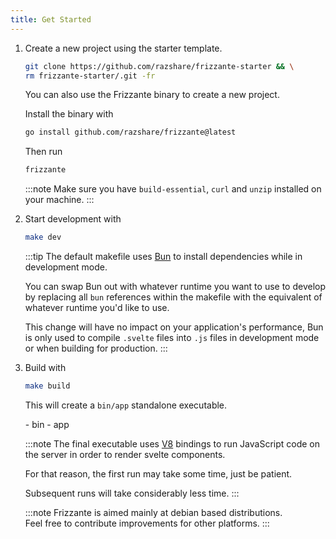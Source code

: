 ```yaml
---
title: Get Started
---
```



1. Create a new project using the starter template.
    ```sh
    git clone https://github.com/razshare/frizzante-starter && \
    rm frizzante-starter/.git -fr
    ```

    <Card title='Binary' icon='linux'>
    You can also use the Frizzante binary to create a new project.

    Install the binary with
    ```sh
    go install github.com/razshare/frizzante@latest
    ```

    Then run

    ```sh
    frizzante
    ```
    </Card>

    :::note
    Make sure you have `build-essential`, `curl` and `unzip` installed on your machine.
    :::


2. Start development with

    ```sh
    make dev
    ```

    :::tip
    The default makefile uses [Bun](https://bun.sh/) to install 
    dependencies while in development mode.

    You can swap Bun out with whatever runtime you want to use to develop 
    by replacing all `bun` references within the makefile with 
    the equivalent of whatever runtime you'd like to use.

    This change will have no impact on your application's performance, 
    Bun is only used to compile `.svelte` files into `.js` files 
    in development mode or when building for production.
    :::

3. Build with

    ```sh
    make build
    ```

    This will create a `bin/app` standalone executable.

    <FileTree>
        - bin
            - app
    </FileTree>

    :::note
    The final executable uses [V8](https://v8.dev/) bindings to run 
    JavaScript code on the server in order to render svelte components.

    For that reason, the first run may take some time, just be patient.

    Subsequent runs will take considerably less time.
    :::

    :::note
    Frizzante is aimed mainly at debian based distributions.\
    Feel free to contribute improvements for other platforms.
    :::